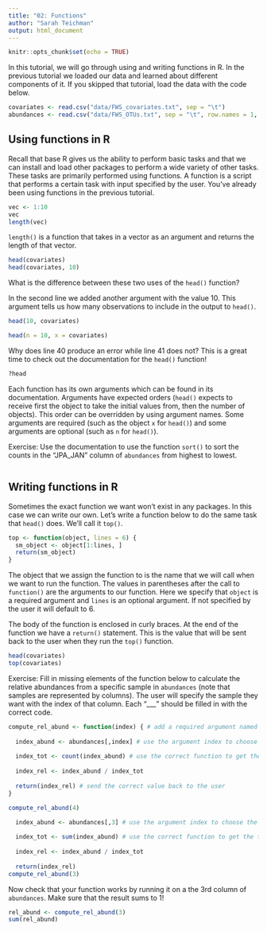 ```yaml
---
title: "02: Functions"
author: "Sarah Teichman"
output: html_document
---
```

  
```r
knitr::opts_chunk$set(echo = TRUE)
```

In this tutorial, we will go through using and writing functions in R. In the previous tutorial we loaded our data and learned about different components of it. If you skipped that tutorial, load the data with the code below. 

```r
covariates <- read.csv("data/FWS_covariates.txt", sep = "\t")
abundances <- read.csv("data/FWS_OTUs.txt", sep = "\t", row.names = 1, header = T)
```

## Using functions in R

Recall that base R gives us the ability to perform basic tasks and that we can install and load other packages to perform a wide variety of other tasks. These tasks are primarily performed using functions. A function is a script that performs a certain task with input specified by the user. You've already been using functions in the previous tutorial. 

```r
vec <- 1:10
vec
length(vec)
```

`length()` is a function that takes in a vector as an argument and returns the length of that vector. 

```r
head(covariates)
head(covariates, 10)
```

What is the difference between these two uses of the `head()` function? 

In the second line we added another argument with the value 10. This argument tells us how many observations to include in the output to `head()`. 

```r
head(10, covariates)
```
```r
head(n = 10, x = covariates)
```

Why does line 40 produce an error while line 41 does not? This is a great time to check out the documentation for the `head()` function! 

```r
?head
```

Each function has its own arguments which can be found in its documentation. Arguments have expected orders (`head()` expects to receive first the object to take the initial values from, then the number of objects). This order can be overridden by using argument names. Some arguments are required (such as the object `x` for `head()`) and some arguments are optional (such as `n` for `head()`). 

Exercise: Use the documentation to use the function `sort()` to sort the counts in the "JPA_JAN" column of `abundances` from highest to lowest. 

```r

``` 

## Writing functions in R

Sometimes the exact function we want won't exist in any packages. In this case we can write our own. Let's write a function below to do the same task that `head()` does. We'll call it `top()`. 

```r
top <- function(object, lines = 6) {
  sm_object <- object[1:lines, ]
  return(sm_object)
}
```

The object that we assign the function to is the name that we will call when we want to run the function. The values in parentheses after the call to `function()` are the arguments to our function. Here we specify that `object` is a required argument and `lines` is an optional argument. If not specified by the user it will default to 6. 

The body of the function is enclosed in curly braces. At the end of the function we have a `return()` statement. This is the value that will be sent back to the user when they run the `top()` function.

```r
head(covariates)
top(covariates)
```

Exercise: Fill in missing elements of the function below to calculate the relative abundances from a specific sample in `abundances` (note that samples are represented by columns). The user will specify the sample they want with the index of that column. Each "___" should be filled in with the correct code.

```r
compute_rel_abund <- function(index) { # add a required argument named "index" 
  
  index_abund <- abundances[,index] # use the argument index to choose the appropriate column of abundances 
  
  index_tot <- count(index_abund) # use the correct function to get the total counts for the column of abundances 
  
  index_rel <- index_abund / index_tot
  
  return(index_rel) # send the correct value back to the user
}
```
```r
compute_rel_abund(4)
```


```r


  
  index_abund <- abundances[,3] # use the argument index to choose the appropriate column of abundances 
  
  index_tot <- sum(index_abund) # use the correct function to get the total counts for the column of abundances 
  
  index_rel <- index_abund / index_tot
  
  return(index_rel)
compute_rel_abund(3)
```


Now check that your function works by running it on a the 3rd column of `abundances`. Make sure that the result sums to 1!

```r
rel_abund <- compute_rel_abund(3)
sum(rel_abund)
```
